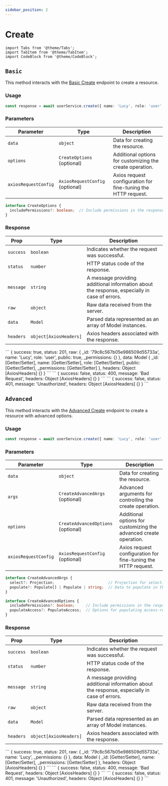 ```yaml
---
sidebar_position: 2
---
```


# Create

```mdx-code-block
import Tabs from '@theme/Tabs';
import TabItem from '@theme/TabItem';
import CodeBlock from '@theme/CodeBlock';
```

## `Basic`

This method interacts with the [Basic Create](/docs/egose-acl/api-endpoints/create#create-resource) endpoint to create a resource.

### Usage

```ts
const response = await userService.create({ name: 'Lucy', role: 'user', public: true });
```

### Parameters

| Parameter            | Type                            | Description                                                   |
| -------------------- | ------------------------------- | ------------------------------------------------------------- |
| `data`               | `object`                        | Data for creating the resource.                               |
| `options`            | `CreateOptions` (optional)      | Additional options for customizing the create operation.      |
| `axiosRequestConfig` | `AxiosRequestConfig` (optional) | Axios request configuration for fine-tuning the HTTP request. |

```ts
interface CreateOptions {
  includePermissions?: boolean;  // Include permissions in the response.
}
```

### Response

| Prop         | Type                   | Description                                                                                  |
| ------------ | ---------------------- | -------------------------------------------------------------------------------------------- |
| `success`    | `boolean`              | Indicates whether the request was successful.                                                |
| `status`     | `number`               | HTTP status code of the response.                                                            |
| `message`    | `string`               | A message providing additional information about the response, especially in case of errors. |
| `raw`        | `object`               | Raw data received from the server.                                                           |
| `data`       | `Model`                | Parsed data represented as an array of Model instances.                                      |
| `headers`    | `object[AxiosHeaders]` | Axios headers associated with the response.                                                  |

<Tabs className="unique-tabs">
<TabItem value="201">
```
{
  success: true,
  status: 201,
  raw: {
    _id: '79c8c567b05e986509d55733a',
    name: 'Lucy',
    role: 'user',
    public: true,
    _permissions: {}
  },
  data: Model {
    _id: [Getter/Setter],
    name: [Getter/Setter],
    role: [Getter/Setter],
    public: [Getter/Setter],
    _permissions: [Getter/Setter]
  },
  headers: Object [AxiosHeaders] {}
}
```
</TabItem>
<TabItem value="400">
```
{
  success: false,
  status: 400,
  message: 'Bad Request',
  headers: Object [AxiosHeaders] {}
}
```
</TabItem>
<TabItem value="401">
```
{
  success: false,
  status: 401,
  message: 'Unauthorized',
  headers: Object [AxiosHeaders] {}
}
```
</TabItem>
</Tabs>

## `Advanced`

This method interacts with the [Advanced Create](/docs/egose-acl/api-endpoints/create#create-resource---advanced) endpoint to create a resource with advanced options.

### Usage

```ts
const response = await userService.create({ name: 'Lucy', role: 'user', public: true }, { select: ['name'] });
```

### Parameters

| Parameter            | Type                               | Description                                                       |
| -------------------- | ---------------------------------- | ----------------------------------------------------------------- |
| `data`               | `object`                           | Data for creating the resource.                                   |
| `args`               | `CreateAdvancedArgs` (optional)    | Advanced arguments for controlling the create operation.          |
| `options`            | `CreateAdvancedOptions` (optional) | Additional options for customizing the advanced create operation. |
| `axiosRequestConfig` | `AxiosRequestConfig` (optional)    | Axios request configuration for fine-tuning the HTTP request.     |

```ts
interface CreateAdvancedArgs {
  select?: Projection;                        // Projection for selecting specific fields.
  populate?: Populate[] | Populate | string;  // Data to populate in the response.
}

interface CreateAdvancedOptions {
  includePermissions?: boolean;     // Include permissions in the response.
  populateAccess?: PopulateAccess;  // Options for populating access-related data.
}
```

### Response

| Prop         | Type                   | Description                                                                                  |
| ------------ | ---------------------- | -------------------------------------------------------------------------------------------- |
| `success`    | `boolean`              | Indicates whether the request was successful.                                                |
| `status`     | `number`               | HTTP status code of the response.                                                            |
| `message`    | `string`               | A message providing additional information about the response, especially in case of errors. |
| `raw`        | `object`               | Raw data received from the server.                                                           |
| `data`       | `Model`                | Parsed data represented as an array of Model instances.                                      |
| `headers`    | `object[AxiosHeaders]` | Axios headers associated with the response.                                                  |

<Tabs className="unique-tabs">
<TabItem value="201">
```
{
  success: true,
  status: 201,
  raw: {
    _id: '79c8c567b05e986509d55733a',
    name: 'Lucy',
    _permissions: {}
  },
  data: Model {
    _id: [Getter/Setter],
    name: [Getter/Setter],
    _permissions: [Getter/Setter]
  },
  headers: Object [AxiosHeaders] {}
}
```
</TabItem>
<TabItem value="400">
```
{
  success: false,
  status: 400,
  message: 'Bad Request',
  headers: Object [AxiosHeaders] {}
}
```
</TabItem>
<TabItem value="401">
```
{
  success: false,
  status: 401,
  message: 'Unauthorized',
  headers: Object [AxiosHeaders] {}
}
```
</TabItem>
</Tabs>
